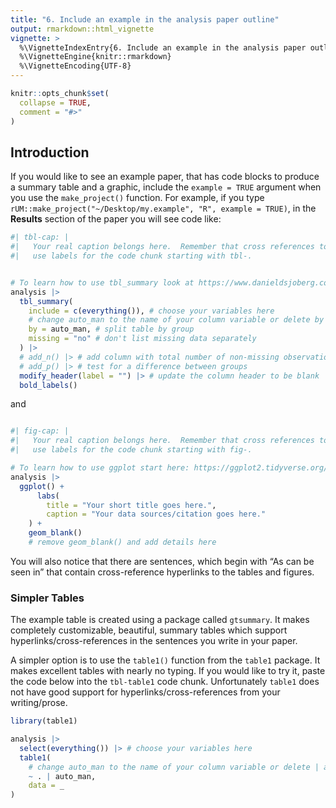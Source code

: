 ```yaml
---
title: "6. Include an example in the analysis paper outline"
output: rmarkdown::html_vignette
vignette: >
  %\VignetteIndexEntry{6. Include an example in the analysis paper outline}
  %\VignetteEngine{knitr::rmarkdown}
  %\VignetteEncoding{UTF-8}
---
```


```r
knitr::opts_chunk$set(
  collapse = TRUE,
  comment = "#>"
)
```

## Introduction

If you would like to see an example paper, that has code blocks to produce a summary table and a graphic, include the `example = TRUE` argument when you use the `make_project()` function.  For example, if you type `rUM::make_project("~/Desktop/my.example", "R", example = TRUE)`, in the **Results** section of the paper you will see code like:

````r
#| tbl-cap: |
#|   Your real caption belongs here.  Remember that cross references to tables 
#|   use labels for the code chunk starting with tbl-.


# To learn how to use tbl_summary look at https://www.danieldsjoberg.com/gtsummary/
analysis |> 
  tbl_summary(
    include = c(everything()), # choose your variables here
    # change auto_man to the name of your column variable or delete by = auto_man
    by = auto_man, # split table by group
    missing = "no" # don't list missing data separately
  ) |>
  # add_n() |> # add column with total number of non-missing observations
  # add_p() |> # test for a difference between groups
  modify_header(label = "") |> # update the column header to be blank
  bold_labels()
````

and 

````r

#| fig-cap: |
#|   Your real caption belongs here.  Remember that cross references to figures 
#|   use labels for the code chunk starting with fig-.

# To learn how to use ggplot start here: https://ggplot2.tidyverse.org/#learning-ggplot2
analysis |> 
  ggplot() +
	  labs(
	    title = "Your short title goes here.",
	    caption = "Your data sources/citation goes here."
    ) +
    geom_blank()
    # remove geom_blank() and add details here
````

You will also notice that there are sentences, which begin with 
"As can be seen in" that contain cross-reference hyperlinks to the tables and figures.

### Simpler Tables
The example table is created using a package called `gtsummary`. It makes completely customizable, beautiful, summary tables which support hyperlinks/cross-references in the sentences you write in your paper.  

A simpler option is to use the `table1()` function from the `table1` package.  It makes excellent tables with nearly no typing.  If you would like to try it, paste the code below into the `tbl-table1` code chunk.  Unfortunately `table1` does not have good support for hyperlinks/cross-references from your writing/prose.  


````r
library(table1)

analysis |> 
  select(everything()) |> # choose your variables here
  table1(
    # change auto_man to the name of your column variable or delete | auto_man
    ~ . | auto_man, 
    data = _
) 
````
